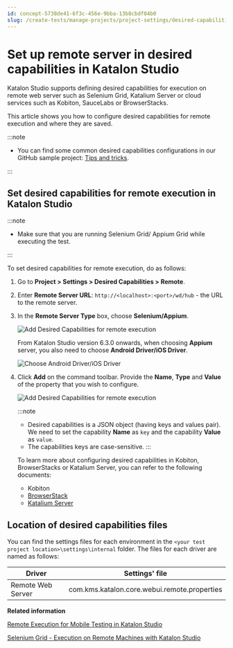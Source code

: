 ```yaml
---
id: concept-5738de41-6f3c-456e-9bba-13b8cbdf04b0
slug: /create-tests/manage-projects/project-settings/desired-capabilities/set-up-remote-server-in-desired-capabilities-in-katalon-studio
---
```


# Set up remote server in desired capabilities in Katalon Studio

Katalon Studio supports defining desired capabilities for execution on remote web server such as Selenium Grid, Katalium Server or cloud services such as Kobiton, SauceLabs or BrowserStacks.

This article shows you how to configure desired capabilities for remote execution and where they are saved.


:::note

-   You can find some common desired capabilities configurations in our GitHub sample project: [Tips and tricks](https://github.com/katalon-studio-samples/tips-and-tricks).


:::

## Set desired capabilities for remote execution in Katalon Studio


:::note

-   Make sure that you are running Selenium Grid/ Appium Grid while executing the test.


:::

To set desired capabilities for remote execution, do as follows:

1.  Go to **Project &gt; Settings &gt; Desired Capabilities &gt; Remote**.

2.  Enter **Remote Server URL**: <code>http://&lt;localhost&gt;:&lt;port&gt;/wd/hub</code> - the URL to the remote server.

3.  In the **Remote Server Type** box, choose **Selenium/Appium**.

    <img src="/doc_images/Documents/Create_tests/Manage_Projects/Project_Settings/Desired_Capabilities/desired-capabilities-remote-settings/Pictures/KS-DC-Remote-settings.png" alt="Add Desired Capabilities for remote execution" />

    From Katalon Studio version 6.3.0 onwards, when choosing **Appium** server, you also need to choose **Android Driver/iOS Driver**.

    <img src="/doc_images/Documents/Create_tests/Manage_Projects/Project_Settings/Desired_Capabilities/desired-capabilities-remote-settings/Pictures/KS-DC-Remote-Choose-driver-for-Appium.png" alt="Choose Android Driver/iOS Driver" />

4.  Click **Add** on the command toolbar. Provide the **Name**, **Type** and **Value** of the property that you wish to configure.

    <img src="/doc_images/Documents/Create_tests/Manage_Projects/Project_Settings/Desired_Capabilities/desired-capabilities-remote-settings/Pictures/KS-DC-REMOTE-Set-DC-for-Appium-driver.png" alt="Add Desired Capabilities for remote execution" />

    
    :::note

    -   Desired capabilities is a JSON object \(having keys and values pair\). We need to set the capability **Name** as <code>key</code> and the capability **Value** as <code>value</code>.
    -   The capabilities keys are case-sensitive.
    :::

    To learn more about configuring desired capabilities in Kobiton, BrowserStacks or Katalium Server, you can refer to the following documents:

    -   Kobiton
    -   [BrowserStack](/execute/cloud-based-test-execution/integration-with-other-vendors-for-cloud-execution/browserstack-integration)
    -   [Katalium Server](/plugins-and-add-ons/katalium-server/katalium-server-execute-katalon-studio-s-scripts-on-remote-machines)

## Location of desired capabilities files

You can find the settings files for each environment in the <code>&lt;your test project location&gt;\settings\internal</code> folder. The files for each driver are named as follows:

<table><tr><th>Driver</th><th>Settings' file</th></tr><tbody><tr><td>Remote Web Server</td><td>com.kms.katalon.core.webui.remote.properties</td></tr></tbody></table>

**Related information**  


[Remote Execution for Mobile Testing in Katalon Studio](/create-tests/manage-projects/project-settings/desired-capabilities/remote-execution-for-mobile-testing-in-katalon-studio)

[Selenium Grid - Execution on Remote Machines with Katalon Studio](/create-tests/manage-projects/project-settings/desired-capabilities/selenium-grid-execution-on-remote-machines-with-katalon-studio)